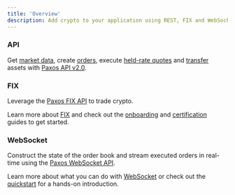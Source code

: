 ```yaml
---
title: 'Overview'
description: Add crypto to your application using REST, FIX and WebSocket APIs.
---
```


[v2-api]: /api-reference
[market-data]: /api-reference/endpoints/market-data
[orders]: /api-reference/endpoints/orders
[quotes]: /api-reference/endpoints/quotes
[transfers]: /api-reference/endpoints/transfers
[websocket-api]: /api-reference/websockets/overview
[websocket-overview]: /api-reference/websockets/overview
[websocket-quickstart]: /guides/crypto-brokerage/websocket
[fix-api]: https://developer.paxos.com/docs/itbit/fix/
[fix-onboard]: /fix/onboard
[fix-certify]: /fix/certify
[fix]: /fix

### API

Get [market data][market-data], create [orders][orders], execute [held-rate quotes][quotes] and [transfer][transfers] assets with [Paxos API v2.0][v2-api].

### FIX

Leverage the [Paxos FIX API][fix-api] to trade crypto.

Learn  more about [FIX][fix] and check out the [onboarding][fix-onboard] and [certification][fix-certify] guides to get started.
### WebSocket

Construct the state of the order book and stream executed orders in real-time using the [Paxos WebSocket API][websocket-api].

Learn more about what you can do with [WebSocket][websocket-overview] or check out the [quickstart][websocket-quickstart] for a hands-on introduction.
